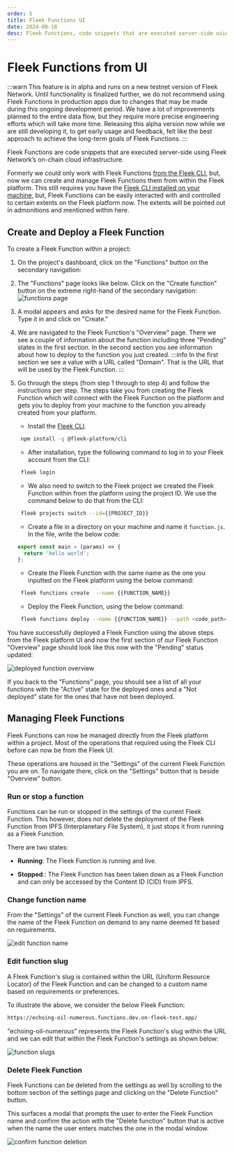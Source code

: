 ```yaml
---
order: 5
title: Fleek Functions UI
date: 2024-08-18
desc: Fleek Functions, code snippets that are executed server-side using Fleek Network's on-chain cloud infrastructure. Create your own Fleek Function from the Fleek platform.
---
```


# Fleek Functions from UI

:::warn
This feature is in alpha and runs on a new testnet version of Fleek Network. Until functionality is finalized further, we do not recommend using Fleek Functions in production apps due to
changes that may be made during this ongoing development period. We have a lot of improvements planned to the entire data flow, but they require more precise engineering efforts which will
take more time. Releasing this alpha version now while we are still developing it, to get early usage and feedback, felt like the best approach to achieve the long-term goals of Fleek
Functions.
:::

Fleek Functions are code snippets that are executed server-side using Fleek Network’s on-chain cloud infrastructure.

Formerly we could only work with Fleek Functions [from the Fleek CLI](/docs/cli/functions), but, now we can create and manage Fleek Functions them from within the Fleek platform.
This still requires you have the [Fleek CLI installed on your machine](/docs/cli/#install), but, Fleek Functions can be easily interacted with and controlled to certain extents on the Fleek platform now. The extents will be pointed out in admonitions and mentioned within here.

## Create and Deploy a Fleek Function

To create a Fleek Function within a project:

1. On the project's dashboard, click on the "Functions" button on the secondary navigation:

2. The "Functions" page looks like below. Click on the "Create function" button on the extreme right-hand of the secondary navigation:
   ![functions page](./functions-page.png)

3. A modal appears and asks for the desired name for the Fleek Function. Type it in and click on "Create."

4. We are navigated to the Fleek Function's "Overview" page. There we see a couple of information about the function including three "Pending" states in the first section. In the second section you see information about how to deploy to the function you just created.
   :::info
   In the first section we see a value with a URL called "Domain". That is the URL that will be used by the Fleek Function.
   :::

5. Go through the steps (from step 1 through to step 4) and follow the instructions per step. The steps take you from creating the Fleek Function which will connect with the Fleek Function on the platform and gets you to deploy from your machine to the function you already created from your platform.

   - Install the [Fleek CLI](/docs/cli/#install).

   ```bash
    npm install -g @fleek-platform/cli
   ```

   - After installation, type the following command to log in to your Fleek account from the CLI:

   ```bash
    fleek login
   ```

   - We also need to switch to the Fleek project we created the Fleek Function within from the platform using the project ID. We use the command below to do that from the CLI:

   ```bash
    fleek projects switch --id={{PROJECT_ID}}
   ```

   - Create a file in a directory on your machine and name it `function.js`. In the file, write the below code:

   ```javascript
   export const main = (params) => {
     return 'hello world';
   };
   ```

   - Create the Fleek Function with the same name as the one you inputted on the Fleek platform using the below command:

   ```bash
    fleek functions create  --name {{FUNCTION_NAME}}
   ```

   - Deploy the Fleek Function, using the below command:

   ```bash
    fleek functions deploy --name {{FUNCTION_NAME}} --path <code_path>
   ```

You have successfully deployed a Fleek Function using the above steps from the Fleek platform UI and now the first section of our Fleek Function "Overview" page should look like this now with the "Pending" status updated:

![deployed function overview](./final-deployed-function-ui.png)

If you back to the "Functions" page, you should see a list of all your functions with the "Active" state for the deployed ones and a "Not deployed" state for the ones that have not been deployed.

## Managing Fleek Functions

Fleek Functions can now be managed directly from the Fleek platform within a project. Most of the operations that required using the Fleek CLI before can
now be from the Fleek UI.

These operations are housed in the "Settings" of the current Fleek Function you are on. To navigate there, click on the "Settings" button that is beside "Overview" button.

### Run or stop a function

Functions can be run or stopped in the settings of the current Fleek Function. This however, does not delete the deployment of the Fleek Function from IPFS (Interplanetary File System), it just stops it from running as a Fleek Function.

There are two states:

- **Running**: The Fleek Function is running and live.

- **Stopped**:: The Fleek Function has been taken down as a Fleek Function and can only be accessed by the Content ID (CID) from IPFS.

### Change function name

From the "Settings" of the current Fleek Function as well, you can change the name of the Fleek Function on demand to any name deemed fit based on requirements.

![edit function name](./edit-function-name.png)

### Edit function slug

A Fleek Function's slug is contained within the URL (Uniform Resource Locator) of the Fleek Function and can be changed to a custom name based on requirements or preferences.

To illustrate the above, we consider the below Fleek Function:

```bash
https://echoing-oil-numerous.functions.dev.on-fleek-test.app/
```

"echoing-oil-numerous" represents the Fleek Function's slug within the URL and we can edit that within the Fleek Function's settings as shown below:

![function slugs](./function-slugs.png)

### Delete Fleek Function

Fleek Functions can be deleted from the settings as well by scrolling to the bottom section of the settings page and clicking on the "Delete Function" button.

This surfaces a modal that prompts the user to enter the Fleek Function name and confirm the action with the "Delete function" button that is active when the name the user enters matches the one in the modal window.

![confirm function deletion](./confirm-delete.png)
